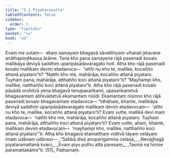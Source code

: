 ```yaml
---
title: "5.1 Piyatarasutta"
tableOfContents: false
sidebar:
  order: 1
type: "tipitaka"
basket: "su"
book: "ud"
---
```



<DynamicBreadcrumb />

<Division number="41" book="ud" bookNo="18" page="133">

<Paragraph number="351" book="ud">
Evaṃ me sutaṃ—  ekaṃ samayaṃ bhagavā sāvatthiyaṃ viharati jetavane anāthapiṇḍikassa ārāme. Tena kho pana samayena rājā pasenadi kosalo mallikāya deviyā saddhiṃ uparipāsādavaragato hoti. Atha kho rājā pasenadi kosalo mallikaṃ deviṃ etadavoca—  “atthi nu kho te, mallike, kocañño attanā piyataro”ti?
</Paragraph>

<Paragraph number="352" book="ud">
“Natthi kho me, mahārāja, kocañño attanā piyataro. Tuyhaṃ pana, mahārāja, atthañño koci attanā piyataro”ti? “Mayhampi kho, mallike, natthañño koci attanā piyataro”ti.
</Paragraph>

<Paragraph number="353" book="ud">
Atha kho rājā pasenadi kosalo pāsādā orohitvā yena bhagavā tenupasaṅkami; upasaṅkamitvā bhagavantaṃ abhivādetvā ekamantaṃ nisīdi. Ekamantaṃ nisinno kho rājā pasenadi kosalo bhagavantaṃ etadavoca—
</Paragraph>

<Paragraph number="354" book="ud">
“Idhāhaṃ, bhante, mallikāya deviyā saddhiṃ uparipāsādavaragato mallikaṃ deviṃ etadavocaṃ—  ‘atthi nu kho te, mallike, kocañño attanā piyataro’ti? Evaṃ vutte, mallikā devī maṃ etadavoca—  ‘natthi kho me, mahārāja, kocañño attanā piyataro. Tuyhaṃ pana, mahārāja, atthañño koci attanā piyataro’ti? Evaṃ vutte, ahaṃ, bhante, mallikaṃ deviṃ etadavocaṃ—  ‘mayhampi kho, mallike, natthañño koci attanā piyataro’”ti.
</Paragraph>

<Paragraph number="355" book="ud">
Atha kho bhagavā etamatthaṃ viditvā tāyaṃ velāyaṃ imaṃ udānaṃ udānesi—
</Paragraph>

<Paragraph number="356" type="verses" book="ud">
_“Sabbā disā anuparigamma cetasā,_  
_Nevajjhagā piyataramattanā kvaci;_  
_Evaṃ piyo puthu attā paresaṃ,_  
_Tasmā na hiṃse paramattakāmo”ti. (51)_  


</Paragraph>
</Division>

<Paragraph number="357" type="center" book="ud">
Paṭhamaṃ.
</Paragraph>
